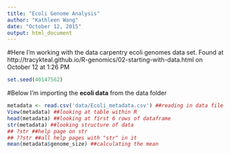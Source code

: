 ```yaml
---
title: "Ecoli Genome Analysis"
author: "Kathleen Wang"
date: "October 12, 2015"
output: html_document
---
```


#Here I'm working with the data carpentry ecoli genomes data set. Found at http://tracykteal.github.io/R-genomics/02-starting-with-data.html on October 12 at 1:26 PM

```r
set.seed(40147562)
```

#Below I'm importing the **ecoli data** from the data folder
```r
metadata <- read.csv('data/Ecoli_metadata.csv') ##reading in data file into an object named "metadata""
View(metadata) ##looking at table within R
head(metadata) ##looking at first 6 rows of dataframe
str(metadata) ##looking structure of data
## ?str ##help page on str
## ??str ##all help pages with "str" in it
mean(metadata$genome_size) ##calculating the mean
```